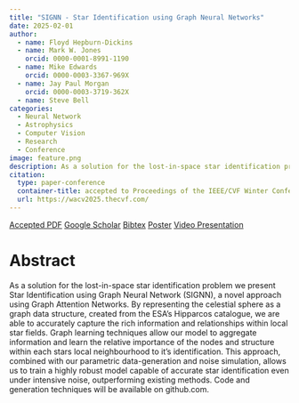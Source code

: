 ```yaml
---
title: "SIGNN - Star Identification using Graph Neural Networks"
date: 2025-02-01
author: 
  - name: Floyd Hepburn-Dickins
  - name: Mark W. Jones
    orcid: 0000-0001-8991-1190
  - name: Mike Edwards
    orcid: 0000-0003-3367-969X
  - name: Jay Paul Morgan
    orcid: 0000-0003-3719-362X
  - name: Steve Bell
categories:
  - Neural Network
  - Astrophysics
  - Computer Vision
  - Research
  - Conference
image: feature.png
description: As a solution for the lost-in-space star identification problem we present Star Identification using Graph Neural Network (SIGNN), a novel approach using Graph Attention Networks.
citation:
  type: paper-conference
  container-title: accepted to Proceedings of the IEEE/CVF Winter Conference on Applications of Computer Vision (WACV)
  url: https://wacv2025.thecvf.com/
---
```


[<i class="ai obp"></i> Accepted PDF](https://cronfa.swan.ac.uk/Record/cronfa68091/Download/68091__33069__32352d3a6aeb411d810311c54a810d80.pdf){.btn .btn-outline-primary .btn role="button" data-toggle="tooltip"} [<i class="ai ai-google-scholar"></i> Google Scholar](https://scholar.google.com/citations?view_op=view_citation&hl=en&user=AO1az5YAAAAJ&citation_for_view=AO1az5YAAAAJ:4DMP91E08xMC){.btn .btn-outline-primary .btn role="button" data-toggle="tooltip"} [Bibtex](bibtex.bib "Here's a tooltip"){.btn .btn-outline-primary .btn role="button" data-toggle="tooltip"} [<i class="ai obp"></i> Poster](https://markwjones.github.io/files/2025_SIGNN_Poster.pdf){.btn .btn-outline-primary .btn role="button" data-toggle="tooltip"} [<i class="ai obp"></i> Video Presentation](https://drive.google.com/file/d/1m4MgXraiqvCB9PbVNUY8im8GUiQrPOug/view?usp=sharing){.btn .btn-outline-primary .btn role="button" data-toggle="tooltip"}

# Abstract

As a solution for the lost-in-space star identification problem we present Star Identification using Graph Neural Network (SIGNN), a novel approach using Graph Attention Networks. By representing the celestial sphere as a graph data structure, created from the ESA's Hipparcos catalogue, we are able to accurately capture the rich information and relationships within local star fields. Graph learning techniques allow our model to aggregate information and learn the relative importance of the nodes and structure within each stars local neighbourhood to it's identification. This approach, combined with our parametric data-generation and noise simulation, allows us to train a highly robust model capable of accurate star identification even under intensive noise, outperforming existing methods. Code and generation techniques will be available on github.com.
